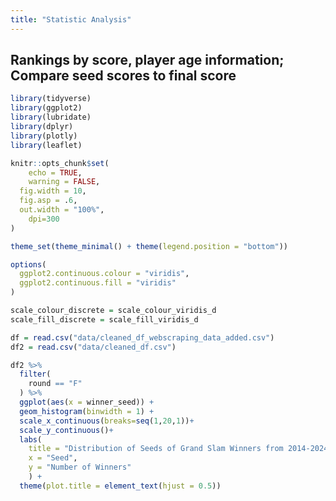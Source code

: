 ```yaml
---
title: "Statistic Analysis"
---
```


## Rankings by score, player age information; Compare seed scores to final score

```r
library(tidyverse)
library(ggplot2)
library(lubridate)
library(dplyr)
library(plotly)
library(leaflet)

knitr::opts_chunk$set(
	echo = TRUE,
	warning = FALSE,
  fig.width = 10,
  fig.asp = .6,
  out.width = "100%",
	dpi=300
)

theme_set(theme_minimal() + theme(legend.position = "bottom"))

options(
  ggplot2.continuous.colour = "viridis",
  ggplot2.continuous.fill = "viridis"
)

scale_colour_discrete = scale_colour_viridis_d
scale_fill_discrete = scale_fill_viridis_d

df = read.csv("data/cleaned_df_webscraping_data_added.csv")
df2 = read.csv("data/cleaned_df.csv")

```

```r

df2 %>% 
  filter(
    round == "F"
  ) %>% 
  ggplot(aes(x = winner_seed)) +
  geom_histogram(binwidth = 1) +
  scale_x_continuous(breaks=seq(1,20,1))+
  scale_y_continuous()+
  labs(
    title = "Distribution of Seeds of Grand Slam Winners from 2014-2024",
    x = "Seed",
    y = "Number of Winners"
    ) +
  theme(plot.title = element_text(hjust = 0.5))
  

```

